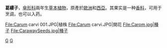 {{NoteTA|G1=LS}}
{{Speciesbox
| genus = Carum
| species = carvi
| image = Carum_carvi_-_Köhler–s_Medizinal-Pflanzen-172.jpg
| image_caption = 《[[科勒藥用植物|科勒藥用植物]]》(1897), <br />''Carum carvi''
| authority = [[卡爾·林奈|L.]]
}}

'''葛縷子'''，[[傘形科|傘形科]]兩年生[[草本植物|草本植物]]，原產於[[歐洲|歐洲]]和[[西亞|西亞]]。其果实是一种[[香料|香料]]，可用于烹调，也可以入药。

<gallery>
File:Carum carvi 001.JPG|植株
File:Carum carvi.JPG|開花
File:Carom.jpg|種子
File:CarawaySeeds.jpg|種子
</gallery>

{{藥草和真菌}}
{{taxonbar}}

[[Category:葛缕子属|G]]
[[Category:卡尔·林奈命名的生物分类|G]]


{{Apiales-stub}}